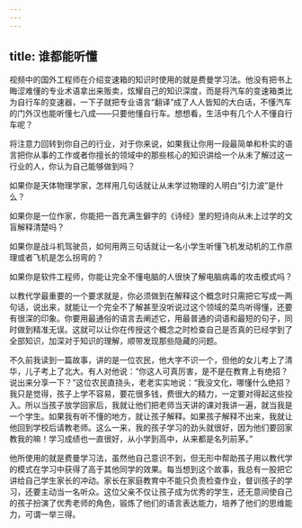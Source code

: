 ```yaml
---
---
---
```

title: 谁都能听懂
---




视频中的国外工程师在介绍变速箱的知识时使用的就是费曼学习法。他没有把书上晦涩难懂的专业术语拿出来贩卖，炫耀自己的知识深度，而是将汽车的变速箱类比为自行车的变速器，一下子就把专业语言“翻译”成了人人皆知的大白话，不懂汽车的门外汉也能听懂七八成——只要他懂自行车。想想看，生活中有几个人不懂自行车呢？

将注意力回转到你自己的行业，对于你来说，如果我让你用一段最简单和朴实的语言把你从事的工作或者你擅长的领域中的那些核心的知识讲给一个从未了解过这一行业的人，你认为自己能够做到吗？

如果你是天体物理学家，怎样用几句话就让从未学过物理的人明白“引力波”是什么？

如果你是一位作家，你能把一首充满生僻字的《诗经》里的短诗向从未上过学的文盲解释清楚吗？

如果你是战斗机驾驶员，如何用两三句话就让一名小学生听懂飞机发动机的工作原理或者飞机是怎么拐弯的？

如果你是软件工程师，你能让完全不懂电脑的人很快了解电脑病毒的攻击模式吗？

以教代学最重要的一个要求就是，你必须做到在解释这个概念时只需把它写成一两句话，说出来，就能让一个完全不了解甚至没听说过这个领域的菜鸟听得懂，还要有很深的印象。你要用最通俗的语言去阐述它，用最普通的词语和最短的句子，同时做到精准无误。这就可以让你在传授这个概念之时检查自己是否真的已经学到了全部知识，加深对于知识的理解，顺带发现那些隐藏的问题。

不久前我读到一篇故事，讲的是一位农民，他大字不识一个，但他的女儿考上了清华，儿子考上了北大。有人对他说：“你这人可真厉害，是不是在教育上有绝招？说出来分享一下？”这位农民直挠头，老老实实地说：“我没文化，哪懂什么绝招？我只是觉得，孩子上学不容易，要花很多钱，费很大的精力，一定要对得起这些投入。所以当孩子放学回家后，我就让他们把老师当天讲的课对我讲一遍，就当我是一个学生。如果我有听不懂的地方，就让孩子解释。如果孩子解释不出来，我就让他回到学校后请教老师。这么一来，我的孩子学习的劲头就很好，因为他们要回家教我的嘛！学习成绩也一直很好，从小学到高中，从来都是名列前茅。”

他所使用的就是费曼学习法，虽然他自己意识不到，但无形中帮助孩子用以教代学的模式在学习中获得了高于其他同学的效果。每当想到这个故事，我总有一股把它讲给自己学生家长的冲动。家长在家庭教育中不能只负责检查作业，督训孩子的学习，还要主动当一名听众。这位父亲不仅让孩子成为优秀的学生，还无意间使自己的孩子扮演了优秀老师的角色，锻炼了他们的语言表达能力，培养了他们的思维能力，可谓一举三得。